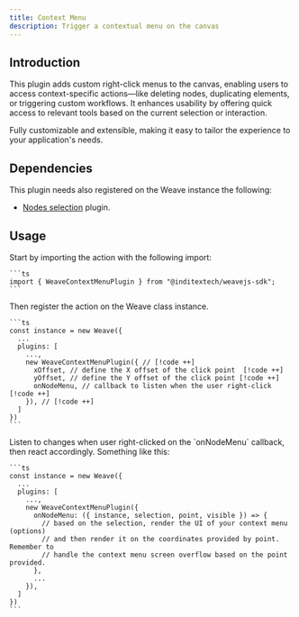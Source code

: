 ```yaml
---
title: Context Menu
description: Trigger a contextual menu on the canvas
---
```



## Introduction

This plugin adds custom right-click menus to the canvas, enabling users to access
context-specific actions—like deleting nodes, duplicating elements, or triggering
custom workflows. It enhances usability by offering quick access to relevant tools
based on the current selection or interaction.

Fully customizable and extensible, making it easy to tailor the experience to your
application's needs.

## Dependencies

This plugin needs also registered on the Weave instance the following:

- [Nodes selection](/docs/main/build/plugins/nodes-selection) plugin.

## Usage

<Accordions>
  <Accordion title="1. Import the plugin" id="import-plugin">
    Start by importing the action with the following import:

    ```ts
    import { WeaveContextMenuPlugin } from "@inditextech/weavejs-sdk";
    ```

  </Accordion>
  <Accordion title="2. Register the plugin" id="register-plugin">
    Then register the action on the Weave class instance.

    ```ts
    const instance = new Weave({
      ...
      plugins: [
        ...,
        new WeaveContextMenuPlugin({ // [!code ++]
          xOffset, // define the X offset of the click point  [!code ++]
          yOffset, // define the Y offset of the click point [!code ++]
          onNodeMenu, // callback to listen when the user right-click [!code ++]
        }), // [!code ++]
      ]
    })
    ```

  </Accordion>
  <Accordion title="3. Use the plugin" id="use-the-plugin">
    Listen to changes when user right-clicked on the `onNodeMenu` callback, then
    react accordingly. Something like this:
    
    ```ts
    const instance = new Weave({
      ...
      plugins: [
        ...,
        new WeaveContextMenuPlugin({
          onNodeMenu: ({ instance, selection, point, visible }) => {
            // based on the selection, render the UI of your context menu (options)
            // and then render it on the coordinates provided by point. Remember to
            // handle the context menu screen overflow based on the point provided.
          },
          ...
        }),
      ]
    })
    ```
  </Accordion>
</Accordions>
